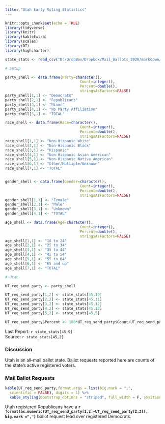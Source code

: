 ```yaml
---
title: "Utah Early Voting Statistics"
---
```

```r
knitr::opts_chunk$set(echo = TRUE)
library(tidyverse)
library(knitr)
library(kableExtra)
library(scales)
library(DT)
library(highcharter)

state_stats <- read_csv("D:/DropBox/Dropbox/Mail_Ballots_2020/markdown/2020G_Early_Vote.csv")

# Setup

party_shell <- data.frame(Party=character(),
                                  Count=integer(),
                                  Percent=double(),
                                  stringsAsFactors=FALSE)
party_shell[1,1] <- "Democrats"
party_shell[2,1] <- "Republicans"
party_shell[3,1] <- "Minor"
party_shell[4,1] <- "No Party Affiliation"
party_shell[5,1] <- "TOTAL"

race_shell <- data.frame(Race=character(),
                                  Count=integer(),
                                  Percent=double(),
                                  stringsAsFactors=FALSE)
race_shell[1,1] <- "Non-Hispanic White"
race_shell[2,1] <- "Non-Hispanic Black"
race_shell[3,1] <- "Hispanic"
race_shell[4,1] <- "Non-Hispanic Asian American"
race_shell[5,1] <- "Non-Hispanic Native American"
race_shell[6,1] <- "Other/Multiple/Unknown"
race_shell[7,1] <- "TOTAL"


gender_shell <- data.frame(Gender=character(),
                                  Count=integer(),
                                  Percent=double(),
                                  stringsAsFactors=FALSE)
gender_shell[1,1] <- "Female"
gender_shell[2,1] <- "Male"
gender_shell[3,1] <- "Unknown"
gender_shell[4,1] <- "TOTAL"

age_shell <- data.frame(Age=character(),
                                  Count=integer(),
                                  Percent=double(),
                                  stringsAsFactors=FALSE)
age_shell[1,1] <- "18 to 24"
age_shell[2,1] <- "25 to 34"
age_shell[3,1] <- "35 to 44"
age_shell[4,1] <- "45 to 54"
age_shell[5,1] <- "55 to 64"
age_shell[6,1] <- "65 and up"
age_shell[7,1] <- "TOTAL"

# Utah

UT_req_send_party <- party_shell

UT_req_send_party[1,2] <- state_stats[45,10] 
UT_req_send_party[2,2] <- state_stats[45,11] 
UT_req_send_party[3,2] <- state_stats[45,12] 
UT_req_send_party[4,2] <- state_stats[45,13] 
UT_req_send_party[5,2] <- state_stats[45,5] 

UT_req_send_party$Percent <- 100*UT_req_send_party$Count/UT_req_send_party[5,2]
```
Last Report: `r state_stats[45,9]`  
Source:  `r state_stats[45,2]`

### Discussion

Utah is an all-mail ballot state. Ballot requests reported here are counts of the state's active registered voters.

### Mail Ballot Requests

``` r
kable(UT_req_send_party,format.args = list(big.mark = ",", 
  scientific = FALSE), digits = 1) %>%
  kable_styling(bootstrap_options = "striped", full_width = F, position = "left")
```

Utah registered Republicans have a **`r format(as.numeric(UT_req_send_party[1,2]-UT_req_send_party[2,2]), big.mark =",")`** ballot request lead over registered Democrats.
